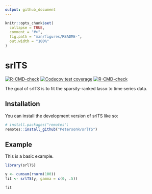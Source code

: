 ```yaml
---
output: github_document
---
```


<!-- README.md is generated from README.Rmd. Please edit that file -->

```r
knitr::opts_chunk$set(
  collapse = TRUE,
  comment = "#>",
  fig.path = "man/figures/README-",
  out.width = "100%"
)
```

# srlTS

<!-- badges: start -->
[![R-CMD-check](https://github.com/petersonR/srlTS/workflows/R-CMD-check/badge.svg)](https://github.com/petersonR/srlTS/actions)
[![Codecov test coverage](https://codecov.io/gh/petersonR/srlTS/branch/main/graph/badge.svg)](https://app.codecov.io/gh/petersonR/srlTS?branch=main)
[![R-CMD-check](https://github.com/petersonR/srlTS/actions/workflows/R-CMD-check.yaml/badge.svg)](https://github.com/petersonR/srlTS/actions/workflows/R-CMD-check.yaml)
<!-- badges: end -->

The goal of srlTS is to fit the sparsity-ranked lasso to time series data. 

## Installation

You can install the development version of srlTS like so:

```r
# install.packages("remotes")
remotes::install_github("PetersonR/srlTS")
```

## Example

This is a basic example.

```r
library(srlTS)

y <- cumsum(rnorm(100))
fit <- srlTS(y, gamma = c(0, .5))

fit
```
